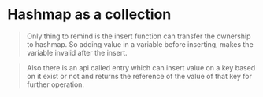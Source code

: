 # Hashmap as a collection 

> Only thing to remind is the insert function can transfer the ownership to hashmap. So adding value in a variable before inserting, makes the variable invalid after the insert.

> Also there is an api called entry which can insert value on a key based on it exist or not and returns the reference of the value of that key for further operation.